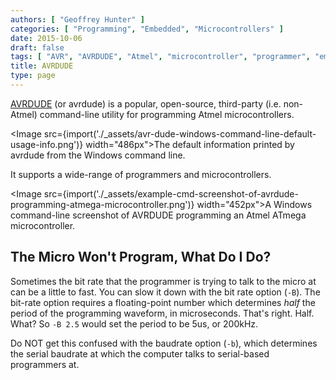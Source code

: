 ```yaml
---
authors: [ "Geoffrey Hunter" ]
categories: [ "Programming", "Embedded", "Microcontrollers" ]
date: 2015-10-06
draft: false
tags: [ "AVR", "AVRDUDE", "Atmel", "microcontroller", "programmer", "embedded", "baudrate" ]
title: AVRDUDE
type: page
---
```



[AVRDUDE](http://www.nongnu.org/avrdude/) (or avrdude) is a popular, open-source, third-party (i.e. non-Atmel) command-line utility for programming Atmel microcontrollers.

<Image src={import('./_assets/avr-dude-windows-command-line-default-usage-info.png')} width="486px">The default information printed by avrdude from the Windows command line.</Image>

It supports a wide-range of programmers and microcontrollers.

<Image src={import('./_assets/example-cmd-screenshot-of-avrdude-programming-atmega-microcontroller.png')} width="452px">A Windows command-line screenshot of AVRDUDE programming an Atmel ATmega microcontroller.</Image>

## The Micro Won't Program, What Do I Do?

Sometimes the bit rate that the programmer is trying to talk to the micro at can be a little to fast. You can slow it down with the bit rate option (`-B`). The bit-rate option requires a floating-point number which determines _half_ the period of the programming waveform, in microseconds. That's right. Half. What? So `-B 2.5` would set the period to be 5us, or 200kHz.

Do NOT get this confused with the baudrate option (`-b`), which determines the serial baudrate at which the computer talks to serial-based programmers at.
